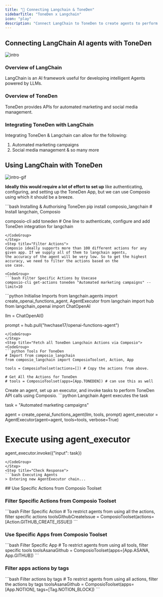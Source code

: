 ```yaml
---
title: "🚀 Connecting Langchain & ToneDen"
sidebarTitle: "ToneDen x Langchain"
icon: "play"
description: "Connect LangChain to ToneDen to create agents to perform tasks using natural language"
---
```


## Connecting LangChain AI agents with ToneDen
![intro](/media/intro.jpg)

### Overview of LangChain

LangChain is an AI framework useful for developing intelligent Agents powered by LLMs.

### Overview of ToneDen

ToneDen provides APIs for automated marketing and social media management.

### Integrating ToneDen with LangChain

Integrating ToneDen & Langchain can allow for the following:

1. Automated marketing campaigns
2. Social media management
& so many more

## Using LangChain with ToneDen
![intro-gif](/media/intro.gif)
<Steps>
<Step title="Setting Up the Environment">

**Ideally this would require a lot of effort to set up** like authenticating, configuring, and setting up the ToneDen App, but we can use Composio using which it should be a breeze.

<CodeGroup>
```bash Installing & Authorising ToneDen
pip install composio_langchain # Install langchain, Composio 

composio-cli add toneden # One line to authenticate, configure and add ToneDen integration for langchain
```
</CodeGroup>
</Step>
<Step title="Filter Actions">
Composio ideally supports more than 100 different actions for any given app. If we supply all of them to langchain agents, 
the accuracy of the agent will be very low. So to get the highest accuracy, we need to filter the actions based on the 
use case.

<CodeGroup>
```bash Filter Specific Actions by Usecase
composio-cli get-actions toneden "Automated marketing campaigns" --limit=10
```
</CodeGroup>

</Step>
<Step title="Import Base Packages">

<CodeGroup>
```python Initialise Imports
from langchain.agents import create_openai_functions_agent, AgentExecutor
from langchain import hub
from langchain_openai import ChatOpenAI


llm = ChatOpenAI()

prompt = hub.pull("hwchase17/openai-functions-agent")
```
</CodeGroup>
</Step>
<Step title="Fetch all ToneDen Langchain Actions via Composio">
<CodeGroup>
```python Tools For ToneDen
# Import from composio_langchain
from composio_langchain import ComposioToolset, Action, App

tools = ComposioToolset(actions=[]) # Copy the actions from above. 

# Get All the Actions for ToneDen
# tools = ComposioToolset(apps=[App.TONEDEN]) # can use this as well
```
</CodeGroup>
</Step>
<Step title="Execute the Agent">
Create an agent, set up an executor, and invoke tasks to perform ToneDen API calls using Composio. 
<CodeGroup>
```python Langchain Agent executes the task

task = "Automated marketing campaigns"

agent = create_openai_functions_agent(llm, tools, prompt)
agent_executor = AgentExecutor(agent=agent, tools=tools, verbose=True)

# Execute using agent_executor
agent_executor.invoke({"input": task})
```
</CodeGroup>
</Step>
<Step title="Check Response">
```bash Executing Agents
> Entering new AgentExecutor chain...
```
</Step>
</Steps>
## Use Specific Actions from Composio Toolset

### Filter Specific Actions from Composio Toolset

<CodeGroup>
```bash Filter Specific Action
# To restrict agents from using all the actions, filter specific actions
toolsGithubCreateIssue = ComposioToolset(actions=[Action.GITHUB_CREATE_ISSUE])
```
</CodeGroup>

### Use Specific Apps from Composio Toolset
<CodeGroup>
```bash Filter Specific App
# To restrict agents from using all tools, filter specific tools
toolsAsanaGithub = ComposioToolset(apps=[App.ASANA, App.GITHUB])
```
</CodeGroup>

### Filter apps actions by tags 
<CodeGroup>
```bash Filter actions by tags
# To restrict agents from using all actions, filter the actions by tags
toolsAsanaGithub = ComposioToolset(apps=[App.NOTION], tags=[Tag.NOTION_BLOCK])
```
</CodeGroup>

